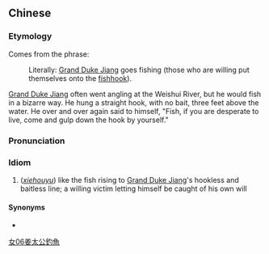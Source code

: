 {{also|姜太公钓鱼}}
==Chinese==
{{zh-forms|s=姜太公钓鱼|type=32|{{w|Grand Duke Jiang}}}}

===Etymology===
Comes from the phrase: {{lang|zh|'''姜太公釣魚'''，[[願者上鉤]]}}
: Literally: [[w:Jiang Ziya|Grand Duke Jiang]] goes fishing (those who are willing put themselves onto the [[fishhook]]).
[[w:Jiang Ziya|Grand Duke Jiang]] often went angling at the Weishui River, but he would fish in a bizarre way. He hung a straight hook, with no bait, three feet above the water. He over and over again said to himself, "Fish, if you are desperate to live, come and gulp down the hook by yourself."

===Pronunciation===
{{zh-pron
|m=Jiāngtàigōng diàoyú
|c=goeng1 taai3 gung1 diu3 jyu4-2
|cat=id
}}

===Idiom===
{{zh-idiom}}

# (''[[xiehouyu]]'') like the fish rising to [[w:Jiang Ziya|Grand Duke Jiang]]'s hookless and baitless line; a willing victim letting himself be caught of his own will

====Synonyms====
* {{zh-l|太公釣魚}}

[[Category:Chinese xiehouyu|女06姜太公釣魚]]